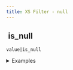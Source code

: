 ```yaml
---
title: XS Filter - null
---
```


## <img src="../assets/docuBadge (11).png" alt="" data-size="line" /> is\_null <a href="#xs-null" id="xs-null"></a>

`value|is_null`

<details>

<summary>Examples</summary>

```javascript
null|is_null         // Returns true
"test"|is_null      // Returns false
```

</details>
